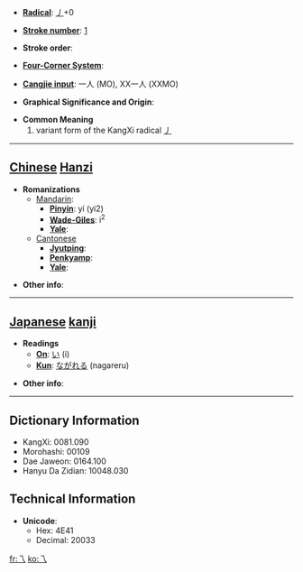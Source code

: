 * '''[[Wiktionary:Chinese radical index| Radical]]''': [[Wiktionary:Chinese radical index 丿|丿]]+0

* '''[[Wiktionary:Chinese total strokes index|Stroke number]]''': [[Wiktionary:Chinese total strokes index 1|1]]

* '''Stroke order''': 

* '''[[Wiktionary:Chinese four corner index|Four-Corner System]]''': 

* '''[[Wiktionary:Chinese Cangjie index|Cangjie input]]''': 一人 (MO), XX一人 (XXMO)

* '''Graphical Significance and Origin''': 

* '''Common Meaning'''
*#variant form of the KangXi radical [[Wiktionary:Chinese radical index 丿|丿]]

----

== [[Chinese]] [[Hanzi]] ==

* '''Romanizations'''
** [[Mandarin]]:
*** '''[[Pinyin]]''': yí (yi2)
*** '''[[Wade-Giles]]''': i<sup>2</sup>
*** '''[[Yale]]''': 
**[[Cantonese]]
***'''[[Jyutping]]''':
***'''[[Penkyamp]]''': 
***'''[[Yale]]''': 

* '''Other info''': 

----

== [[Japanese]] [[kanji]] ==

* '''Readings'''
** '''[[On]]''': [[い]] (i)
** '''[[Kun]]''': [[ながれる]] (nagareru)

* '''Other info''':  

----

== Dictionary Information ==

* KangXi: 0081.090
* Morohashi: 00109
* Dae Jaweon: 0164.100
* Hanyu Da Zidian: 10048.030

== Technical Information ==

* '''Unicode''':
** Hex: 4E41
** Decimal: 20033

[[fr:乁]]
[[ko:乁]]